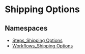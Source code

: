 
# Shipping Options

## Namespaces

- [Steps\_Shipping Options](../Shipping_Options/core_flows.Shipping_Options.Steps_Shipping_Options/page.mdx)
- [Workflows\_Shipping Options](../Shipping_Options/core_flows.Shipping_Options.Workflows_Shipping_Options/page.mdx)
